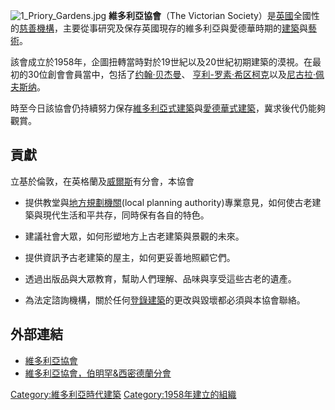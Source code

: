 [[File:1_Priory_Gardens.jpg|thumb]]
'''維多利亞協會'''（The Victorian Society）是[[英國|英國]]全國性的[[慈善機構|慈善機構]]，主要從事研究及保存英國現存的維多利亞與愛德華時期的[[建築|建築]]與[[藝術|藝術]]。

該會成立於1958年，企圖扭轉當時對於19世紀以及20世紀初期建築的漠視。在最初的30位創會會員當中，包括了[[约翰·贝杰曼|约翰·贝杰曼]]、 [[亨利-罗素·希区柯克|亨利-罗素·希区柯克]]以及[[尼古拉·佩夫斯纳|尼古拉·佩夫斯纳]]。

時至今日該協會仍持續努力保存[[維多利亞式建築|維多利亞式建築]]與[[愛德華式建築|愛德華式建築]]，冀求後代仍能夠觀賞。

== 貢獻 ==
立基於倫敦，在英格蘭及[[威爾斯|威爾斯]]有分會，本協會

* 提供教堂與[[地方規劃機關|地方規劃機關]](local planning authority)專業意見，如何使古老建築與現代生活和平共存，同時保有各自的特色。

* 建議社會大眾，如何形塑地方上古老建築與景觀的未來。

* 提供資訊予古老建築的屋主，如何更妥善地照顧它們。

* 透過出版品與大眾教育，幫助人們理解、品味與享受這些古老的遺產。

* 為法定諮詢機構，關於任何[[登錄建築|登錄建築]]的更改與毀壞都必須與本協會聯絡。

==外部連結 ==

*[https://www.victoriansociety.org.uk/  維多利亞協會] {{Wayback|url=https://www.victoriansociety.org.uk/ |date=20200511071653 }}
*[http://www.victorian-society-bham.org.uk   維多利亞協會，伯明罕&西密德蘭分會] {{Wayback|url=http://www.victorian-society-bham.org.uk/ |date=20190210015929 }}

[[Category:維多利亞時代建築|Category:維多利亞時代建築]]
[[Category:1958年建立的組織|Category:1958年建立的組織]]